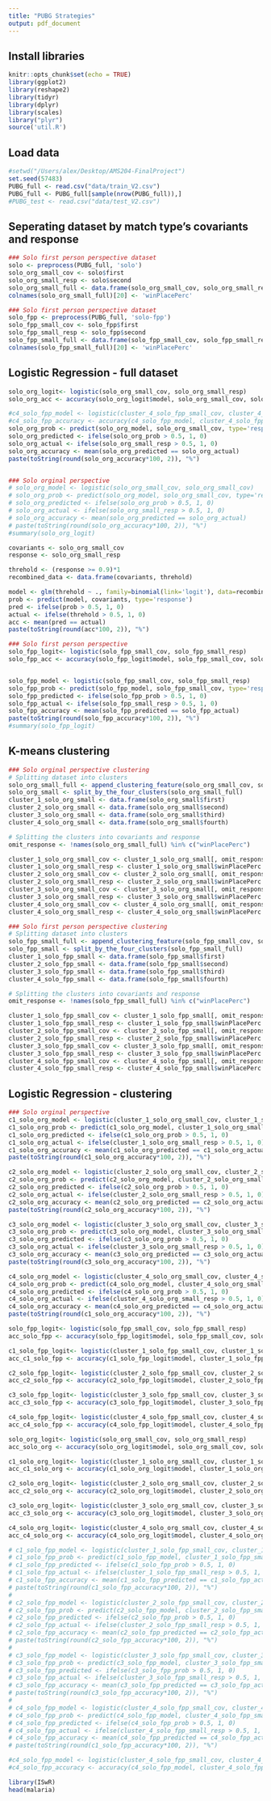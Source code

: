 ```yaml
---
title: "PUBG Strategies"
output: pdf_document
---
```


## Install libraries
```r
knitr::opts_chunk$set(echo = TRUE)
library(ggplot2)
library(reshape2)
library(tidyr)
library(dplyr)
library(scales)
library("plyr")
source('util.R')
```

## Load data
```r
#setwd("/Users/alex/Desktop/AMS204-FinalProject")
set.seed(57483)
PUBG_full <- read.csv("data/train_V2.csv")
PUBG_full <- PUBG_full[sample(nrow(PUBG_full)),]
#PUBG_test <- read.csv("data/test_V2.csv")
```

## Seperating dataset by match type's covariants and response
```r
### Solo first person perspective dataset
solo <- preprocess(PUBG_full, 'solo')
solo_org_small_cov <- solo$first
solo_org_small_resp <- solo$second
solo_org_small_full <- data.frame(solo_org_small_cov, solo_org_small_resp)
colnames(solo_org_small_full)[20] <- 'winPlacePerc'

### Solo first person perspective dataset
solo_fpp <- preprocess(PUBG_full, 'solo-fpp')
solo_fpp_small_cov <- solo_fpp$first
solo_fpp_small_resp <- solo_fpp$second
solo_fpp_small_full <- data.frame(solo_fpp_small_cov, solo_fpp_small_resp)
colnames(solo_fpp_small_full)[20] <- 'winPlacePerc'
```

## Logistic Regression - full dataset
```r
solo_org_logit<- logistic(solo_org_small_cov, solo_org_small_resp)
solo_org_acc <- accuracy(solo_org_logit$model, solo_org_small_cov, solo_org_logit$thresh)

#c4_solo_fpp_model <- logistic(cluster_4_solo_fpp_small_cov, cluster_4_solo_fpp_small_resp)
#c4_solo_fpp_accuracy <- accuracy(c4_solo_fpp_model, cluster_4_solo_fpp_small_cov, 1)
solo_org_prob <- predict(solo_org_model, solo_org_small_cov, type='response')
solo_org_predicted <- ifelse(solo_org_prob > 0.5, 1, 0)
solo_org_actual <- ifelse(solo_org_small_resp > 0.5, 1, 0)
solo_org_accuracy <- mean(solo_org_predicted == solo_org_actual)
paste(toString(round(solo_org_accuracy*100, 2)), "%")


### Solo orginal perspective
# solo_org_model <- logistic(solo_org_small_cov, solo_org_small_cov)
# solo_org_prob <- predict(solo_org_model, solo_org_small_cov, type='response')
# solo_org_predicted <- ifelse(solo_org_prob > 0.5, 1, 0)
# solo_org_actual <- ifelse(solo_org_small_resp > 0.5, 1, 0)
# solo_org_accuracy <- mean(solo_org_predicted == solo_org_actual)
# paste(toString(round(solo_org_accuracy*100, 2)), "%")
#summary(solo_org_logit)

covariants <- solo_org_small_cov
response <- solo_org_small_resp

threhold <- (response >= 0.9)*1
recombined_data <- data.frame(covariants, threhold)

model <- glm(threhold ~ ., family=binomial(link='logit'), data=recombined_data)
prob <- predict(model, covariants, type='response')
pred <- ifelse(prob > 0.5, 1, 0)
actual <- ifelse(threhold > 0.5, 1, 0)
acc <- mean(pred == actual)
paste(toString(round(acc*100, 2)), "%")

```



```r
### Solo first person perspective
solo_fpp_logit<- logistic(solo_fpp_small_cov, solo_fpp_small_resp)
solo_fpp_acc <- accuracy(solo_fpp_logit$model, solo_fpp_small_cov, solo_fpp_logit$thresh)


solo_fpp_model <- logistic(solo_fpp_small_cov, solo_fpp_small_resp)
solo_fpp_prob <- predict(solo_fpp_model, solo_fpp_small_cov, type='response')
solo_fpp_predicted <- ifelse(solo_fpp_prob > 0.5, 1, 0)
solo_fpp_actual <- ifelse(solo_fpp_small_resp > 0.5, 1, 0)
solo_fpp_accuracy <- mean(solo_fpp_predicted == solo_fpp_actual)
paste(toString(round(solo_fpp_accuracy*100, 2)), "%")
#summary(solo_fpp_logit)
```

## K-means clustering
```r
### Solo orginal perspective clustering
# Splitting dataset into clusters
solo_org_small_full <- append_clustering_feature(solo_org_small_cov, solo_org_small_full)
solo_org_small <- split_by_the_four_clusters(solo_org_small_full)
cluster_1_solo_org_small <- data.frame(solo_org_small$first) 
cluster_2_solo_org_small <- data.frame(solo_org_small$second) 
cluster_3_solo_org_small <- data.frame(solo_org_small$third) 
cluster_4_solo_org_small <- data.frame(solo_org_small$fourth)

# Splitting the clusters into covariants and response
omit_response <- !names(solo_org_small_full) %in% c("winPlacePerc") 

cluster_1_solo_org_small_cov <- cluster_1_solo_org_small[, omit_response]
cluster_1_solo_org_small_resp <- cluster_1_solo_org_small$winPlacePerc
cluster_2_solo_org_small_cov <- cluster_2_solo_org_small[, omit_response]
cluster_2_solo_org_small_resp <- cluster_2_solo_org_small$winPlacePerc
cluster_3_solo_org_small_cov <- cluster_3_solo_org_small[, omit_response]
cluster_3_solo_org_small_resp <- cluster_3_solo_org_small$winPlacePerc
cluster_4_solo_org_small_cov <- cluster_4_solo_org_small[, omit_response]
cluster_4_solo_org_small_resp <- cluster_4_solo_org_small$winPlacePerc
```

```r
### Solo first person perspective clustering
# Splitting dataset into clusters
solo_fpp_small_full <- append_clustering_feature(solo_fpp_small_cov, solo_fpp_small_full)
solo_fpp_small <- split_by_the_four_clusters(solo_fpp_small_full)
cluster_1_solo_fpp_small <- data.frame(solo_fpp_small$first) 
cluster_2_solo_fpp_small <- data.frame(solo_fpp_small$second) 
cluster_3_solo_fpp_small <- data.frame(solo_fpp_small$third) 
cluster_4_solo_fpp_small <- data.frame(solo_fpp_small$fourth)

# Splitting the clusters into covariants and response
omit_response <- !names(solo_fpp_small_full) %in% c("winPlacePerc") 

cluster_1_solo_fpp_small_cov <- cluster_1_solo_fpp_small[, omit_response]
cluster_1_solo_fpp_small_resp <- cluster_1_solo_fpp_small$winPlacePerc
cluster_2_solo_fpp_small_cov <- cluster_2_solo_fpp_small[, omit_response]
cluster_2_solo_fpp_small_resp <- cluster_2_solo_fpp_small$winPlacePerc
cluster_3_solo_fpp_small_cov <- cluster_3_solo_fpp_small[, omit_response]
cluster_3_solo_fpp_small_resp <- cluster_3_solo_fpp_small$winPlacePerc
cluster_4_solo_fpp_small_cov <- cluster_4_solo_fpp_small[, omit_response]
cluster_4_solo_fpp_small_resp <- cluster_4_solo_fpp_small$winPlacePerc
```

## Logistic Regression - clustering
```r
### Solo orginal perspective
c1_solo_org_model <- logistic(cluster_1_solo_org_small_cov, cluster_1_solo_org_small_resp)
c1_solo_org_prob <- predict(c1_solo_org_model, cluster_1_solo_org_small_cov, type='response')
c1_solo_org_predicted <- ifelse(c1_solo_org_prob > 0.5, 1, 0)
c1_solo_org_actual <- ifelse(cluster_1_solo_org_small_resp > 0.5, 1, 0)
c1_solo_org_accuracy <- mean(c1_solo_org_predicted == c1_solo_org_actual)
paste(toString(round(c1_solo_org_accuracy*100, 2)), "%")

c2_solo_org_model <- logistic(cluster_2_solo_org_small_cov, cluster_2_solo_org_small_resp)
c2_solo_org_prob <- predict(c2_solo_org_model, cluster_2_solo_org_small_cov, type='response')
c2_solo_org_predicted <- ifelse(c2_solo_org_prob > 0.5, 1, 0)
c2_solo_org_actual <- ifelse(cluster_2_solo_org_small_resp > 0.5, 1, 0)
c2_solo_org_accuracy <- mean(c2_solo_org_predicted == c2_solo_org_actual)
paste(toString(round(c2_solo_org_accuracy*100, 2)), "%")

c3_solo_org_model <- logistic(cluster_3_solo_org_small_cov, cluster_3_solo_org_small_resp)
c3_solo_org_prob <- predict(c3_solo_org_model, cluster_3_solo_org_small_cov, type='response')
c3_solo_org_predicted <- ifelse(c3_solo_org_prob > 0.5, 1, 0)
c3_solo_org_actual <- ifelse(cluster_3_solo_org_small_resp > 0.5, 1, 0)
c3_solo_org_accuracy <- mean(c3_solo_org_predicted == c3_solo_org_actual)
paste(toString(round(c3_solo_org_accuracy*100, 2)), "%")

c4_solo_org_model <- logistic(cluster_4_solo_org_small_cov, cluster_4_solo_org_small_resp)
c4_solo_org_prob <- predict(c4_solo_org_model, cluster_4_solo_org_small_cov, type='response')
c4_solo_org_predicted <- ifelse(c4_solo_org_prob > 0.5, 1, 0)
c4_solo_org_actual <- ifelse(cluster_4_solo_org_small_resp > 0.5, 1, 0)
c4_solo_org_accuracy <- mean(c4_solo_org_predicted == c4_solo_org_actual)
paste(toString(round(c1_solo_org_accuracy*100, 2)), "%")
```

```r
solo_fpp_logit<- logistic(solo_fpp_small_cov, solo_fpp_small_resp)
acc_solo_fpp <- accuracy(solo_fpp_logit$model, solo_fpp_small_cov, solo_fpp_logit$thresh)

c1_solo_fpp_logit<- logistic(cluster_1_solo_fpp_small_cov, cluster_1_solo_fpp_small_resp)
acc_c1_solo_fpp <- accuracy(c1_solo_fpp_logit$model, cluster_1_solo_fpp_small_cov, c1_solo_fpp_logit$thresh)

c2_solo_fpp_logit<- logistic(cluster_2_solo_fpp_small_cov, cluster_2_solo_fpp_small_resp)
acc_c2_solo_fpp <- accuracy(c2_solo_fpp_logit$model, cluster_2_solo_fpp_small_cov, c2_solo_fpp_logit$thresh)

c3_solo_fpp_logit<- logistic(cluster_3_solo_fpp_small_cov, cluster_3_solo_fpp_small_resp)
acc_c3_solo_fpp <- accuracy(c3_solo_fpp_logit$model, cluster_3_solo_fpp_small_cov, c3_solo_fpp_logit$thresh)

c4_solo_fpp_logit<- logistic(cluster_4_solo_fpp_small_cov, cluster_4_solo_fpp_small_resp)
acc_c4_solo_fpp <- accuracy(c4_solo_fpp_logit$model, cluster_4_solo_fpp_small_cov, c4_solo_fpp_logit$thresh)
```

```r
solo_org_logit<- logistic(solo_org_small_cov, solo_org_small_resp)
acc_solo_org <- accuracy(solo_org_logit$model, solo_org_small_cov, solo_org_logit$thresh)

c1_solo_org_logit<- logistic(cluster_1_solo_org_small_cov, cluster_1_solo_org_small_resp)
acc_c1_solo_org <- accuracy(c1_solo_org_logit$model, cluster_1_solo_org_small_cov, c1_solo_org_logit$thresh)

c2_solo_org_logit<- logistic(cluster_2_solo_org_small_cov, cluster_2_solo_org_small_resp)
acc_c2_solo_org <- accuracy(c2_solo_org_logit$model, cluster_2_solo_org_small_cov, c2_solo_org_logit$thresh)

c3_solo_org_logit<- logistic(cluster_3_solo_org_small_cov, cluster_3_solo_org_small_resp)
acc_c3_solo_org <- accuracy(c3_solo_org_logit$model, cluster_3_solo_org_small_cov, c3_solo_org_logit$thresh)

c4_solo_org_logit<- logistic(cluster_4_solo_org_small_cov, cluster_4_solo_org_small_resp)
acc_c4_solo_org <- accuracy(c4_solo_org_logit$model, cluster_4_solo_org_small_cov, c4_solo_org_logit$thresh)
```


```r
# c1_solo_fpp_model <- logistic(cluster_1_solo_fpp_small_cov, cluster_1_solo_fpp_small_resp)
# c1_solo_fpp_prob <- predict(c1_solo_fpp_model, cluster_1_solo_fpp_small_cov, type='response')
# c1_solo_fpp_predicted <- ifelse(c1_solo_fpp_prob > 0.5, 1, 0)
# c1_solo_fpp_actual <- ifelse(cluster_1_solo_fpp_small_resp > 0.5, 1, 0)
# c1_solo_fpp_accuracy <- mean(c1_solo_fpp_predicted == c1_solo_fpp_actual)
# paste(toString(round(c1_solo_fpp_accuracy*100, 2)), "%")
# 
# c2_solo_fpp_model <- logistic(cluster_2_solo_fpp_small_cov, cluster_2_solo_fpp_small_resp)
# c2_solo_fpp_prob <- predict(c2_solo_fpp_model, cluster_2_solo_fpp_small_cov, type='response')
# c2_solo_fpp_predicted <- ifelse(c2_solo_fpp_prob > 0.5, 1, 0)
# c2_solo_fpp_actual <- ifelse(cluster_2_solo_fpp_small_resp > 0.5, 1, 0)
# c2_solo_fpp_accuracy <- mean(c2_solo_fpp_predicted == c2_solo_fpp_actual)
# paste(toString(round(c2_solo_fpp_accuracy*100, 2)), "%")
# 
# c3_solo_fpp_model <- logistic(cluster_3_solo_fpp_small_cov, cluster_3_solo_fpp_small_resp)
# c3_solo_fpp_prob <- predict(c3_solo_fpp_model, cluster_3_solo_fpp_small_cov, type='response')
# c3_solo_fpp_predicted <- ifelse(c3_solo_fpp_prob > 0.5, 1, 0)
# c3_solo_fpp_actual <- ifelse(cluster_3_solo_fpp_small_resp > 0.5, 1, 0)
# c3_solo_fpp_accuracy <- mean(c3_solo_fpp_predicted == c3_solo_fpp_actual)
# paste(toString(round(c3_solo_fpp_accuracy*100, 2)), "%")
# 
# c4_solo_fpp_model <- logistic(cluster_4_solo_fpp_small_cov, cluster_4_solo_fpp_small_resp)
# c4_solo_fpp_prob <- predict(c4_solo_fpp_model, cluster_4_solo_fpp_small_cov, type='response')
# c4_solo_fpp_predicted <- ifelse(c4_solo_fpp_prob > 0.5, 1, 0)
# c4_solo_fpp_actual <- ifelse(cluster_4_solo_fpp_small_resp > 0.5, 1, 0)
# c4_solo_fpp_accuracy <- mean(c4_solo_fpp_predicted == c4_solo_fpp_actual)
# paste(toString(round(c1_solo_fpp_accuracy*100, 2)), "%")

#c4_solo_fpp_model <- logistic(cluster_4_solo_fpp_small_cov, cluster_4_solo_fpp_small_resp)
#c4_solo_fpp_accuracy <- accuracy(c4_solo_fpp_model, cluster_4_solo_fpp_small_cov, 1)
```

```r
library(ISwR)
head(malaria)
```

